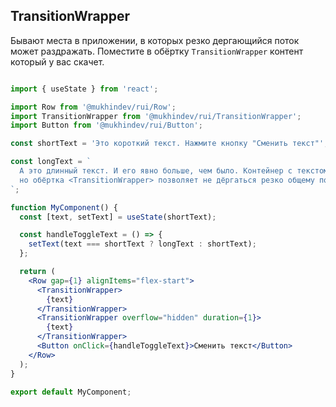 
## TransitionWrapper

Бывают места в приложении, в которых резко дергающийся поток может раздражать.
Поместите в обёртку `TransitionWrapper` контент который у вас скачет.

<TransitionWrapperExample />

```jsx

import { useState } from 'react';

import Row from '@mukhindev/rui/Row';
import TransitionWrapper from '@mukhindev/rui/TransitionWrapper';
import Button from '@mukhindev/rui/Button';

const shortText = 'Это короткий текст. Нажмите кнопку "Сменить текст"';

const longText = `
  А это длинный текст. И его явно больше, чем было. Контейнер c текстом резко увеличивается в высоте,
  но обёртка <TransitionWrapper> позволяет не дёргаться резко общему потоку
`;

function MyComponent() {
  const [text, setText] = useState(shortText);

  const handleToggleText = () => {
    setText(text === shortText ? longText : shortText);
  };

  return (
    <Row gap={1} alignItems="flex-start">
      <TransitionWrapper>
        {text}
      </TransitionWrapper>
      <TransitionWrapper overflow="hidden" duration={1}>
        {text}
      </TransitionWrapper>
      <Button onClick={handleToggleText}>Сменить текст</Button>
    </Row>
  );
}

export default MyComponent;
```

